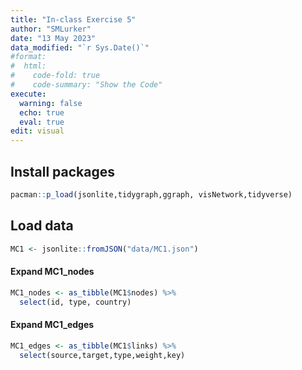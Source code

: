 ```yaml
---
title: "In-class Exercise 5"
author: "SMLurker"
date: "13 May 2023"
data_modified: "`r Sys.Date()`"
#format: 
#  html: 
#    code-fold: true
#    code-summary: "Show the Code"
execute: 
  warning: false
  echo: true
  eval: true
edit: visual
---
```


## Install packages

```r
pacman::p_load(jsonlite,tidygraph,ggraph, visNetwork,tidyverse)
```

## Load data

```r
MC1 <- jsonlite::fromJSON("data/MC1.json")
```

#### Expand MC1_nodes

```r
MC1_nodes <- as_tibble(MC1$nodes) %>%
  select(id, type, country)
```

#### Expand MC1_edges

```r
MC1_edges <- as_tibble(MC1$links) %>%
  select(source,target,type,weight,key)
```
